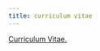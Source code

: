 ```yaml
---
title: curriculum vitae
---
```


<a href="https://kmreese-io.github.io/Documents/Reese_CV-12012019.pdf" target="_blank">Curriculum Vitae.</a>